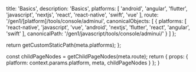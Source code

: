 
  title: 'Basics',
  description: 'Basics',
  platforms: [
    'android',
    'angular',
    'flutter',
    'javascript',
    'nextjs',
    'react',
    'react-native',
    'swift',
    'vue'
  ],
  route: '/gen1/[platform]/tools/console/adminui',
  canonicalObjects: [
    {
      platforms: [
        'react-native',
        'javascript',
        'vue',
        'android',
        'nextjs',
        'flutter',
        'react',
        'angular',
        'swift'
      ],
      canonicalPath: '/gen1/javascript/tools/console/adminui/'
    }
  ]
};

  return getCustomStaticPath(meta.platforms);
};

  const childPageNodes = getChildPageNodes(meta.route);
  return {
    props: {
      platform: context.params.platform,
      meta,
      childPageNodes
    }
  };
}

<Overview childPageNodes={props.childPageNodes} />
